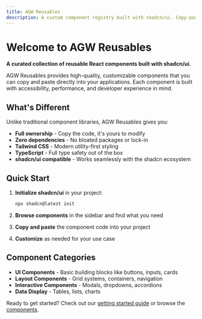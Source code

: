 ```yaml
---
title: AGW Reusables
description: A custom component registry built with shadcn/ui. Copy-paste components for your React applications.
---
```


# Welcome to AGW Reusables

**A curated collection of reusable React components built with shadcn/ui.**

AGW Reusables provides high-quality, customizable components that you can copy and paste directly into your applications. Each component is built with accessibility, performance, and developer experience in mind.

## What's Different

Unlike traditional component libraries, AGW Reusables gives you:

- **Full ownership** - Copy the code, it's yours to modify
- **Zero dependencies** - No bloated packages or lock-in
- **Tailwind CSS** - Modern utility-first styling
- **TypeScript** - Full type safety out of the box
- **shadcn/ui compatible** - Works seamlessly with the shadcn ecosystem

## Quick Start

1. **Initialize shadcn/ui** in your project:
   ```bash
   npx shadcn@latest init
   ```

2. **Browse components** in the sidebar and find what you need

3. **Copy and paste** the component code into your project

4. **Customize** as needed for your use case

## Component Categories

- **UI Components** - Basic building blocks like buttons, inputs, cards
- **Layout Components** - Grid systems, containers, navigation
- **Interactive Components** - Modals, dropdowns, accordions
- **Data Display** - Tables, lists, charts

Ready to get started? Check out our [getting started guide](/docs/getting-started/introduction) or browse the [components](/docs/components).